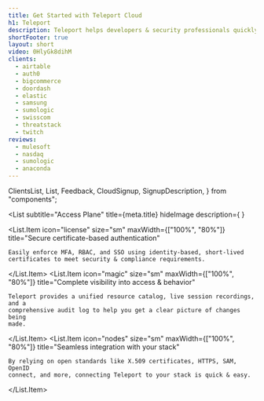 ```yaml
---
title: Get Started with Teleport Cloud
h1: Teleport
description: Teleport helps developers & security professionals quickly and securely access servers, applications, Kubernetes clusters, and databases from anywhere, across all environments.
shortFooter: true
layout: short
video: 0HlyGk8dihM
clients:
  - airtable
  - auth0
  - bigcommerce
  - doordash
  - elastic
  - samsung
  - sumologic
  - swisscom
  - threatstack
  - twitch
reviews:
  - mulesoft
  - nasdaq
  - sumologic
  - anaconda
---
```


  ClientsList,
  List,
  Feedback,
  CloudSignup,
  SignupDescription,
} from "components";

<List
  subtitle="Access Plane"
  title={meta.title}
  hideImage
  description={
    <SignupDescription description={meta.description} video={meta.video}>
      <CloudSignup />
    </SignupDescription>
  }
>
  <List.Item
    icon="license"
    size="sm"
    maxWidth={["100%", "80%"]}
    title="Secure certificate-based authentication"
  >
    Easily enforce MFA, RBAC, and SSO using identity-based, short-lived
    certificates to meet security & compliance requirements.
  </List.Item>
  <List.Item
    icon="magic"
    size="sm"
    maxWidth={["100%", "80%"]}
    title="Complete visibility into access & behavior"
  >
    Teleport provides a unified resource catalog, live session recordings, and a
    comprehensive audit log to help you get a clear picture of changes being
    made.
  </List.Item>
  <List.Item
    icon="nodes"
    size="sm"
    maxWidth={["100%", "80%"]}
    title="Seamless integration with your stack"
  >
    By relying on open standards like X.509 certificates, HTTPS, SAM, OpenID
    connect, and more, connecting Teleport to your stack is quick & easy.
  </List.Item>
</List>

<ClientsList clients={meta.clients} bg="page-bg" />

<Feedback reviews={meta.reviews} />
